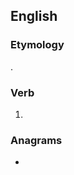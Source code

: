 ==English==

===Etymology===
{{suffix|die|est|lang=en}}.

===Verb===
{{head|en|verb form}}

# {{en-archaic second-person singular of|die|lang=en}}

===Anagrams===
* {{anagrams|en|Deist|deist|diets|dites|diëts|edits|sited|stied|tides}}